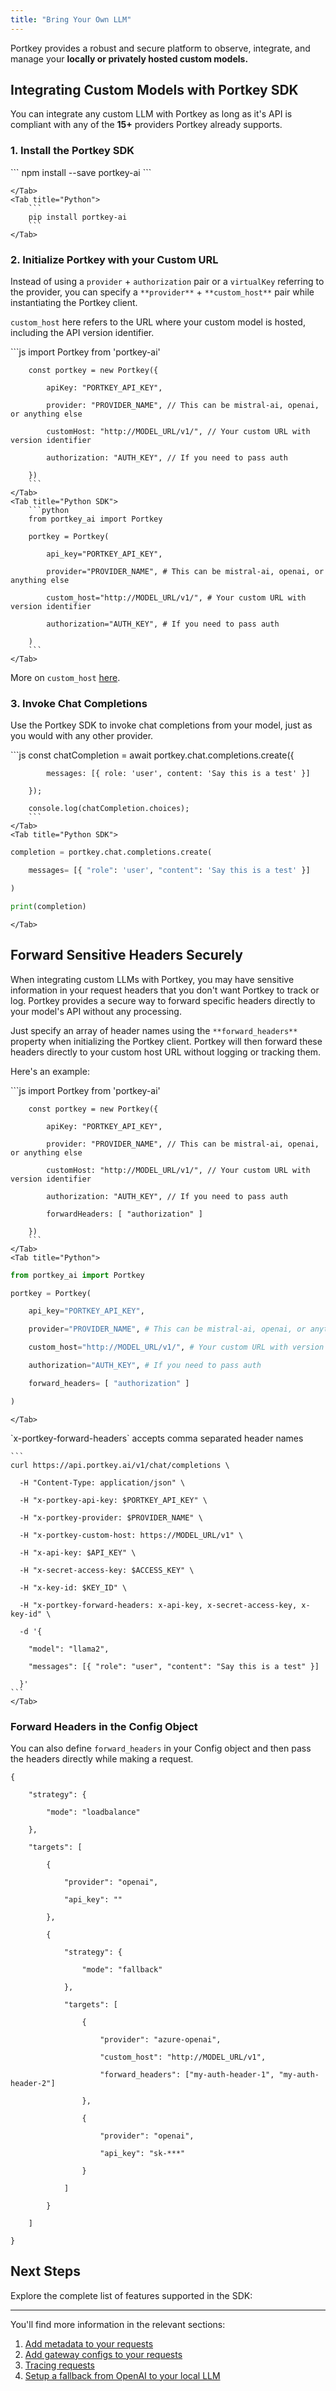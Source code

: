 ```yaml
---
title: "Bring Your Own LLM"
---
```


Portkey provides a robust and secure platform to observe, integrate, and manage your **locally or privately hosted custom models.**

## Integrating Custom Models with Portkey SDK

You can integrate any custom LLM with Portkey as long as it's API is compliant with any of the **15+** providers Portkey already supports.

### 1\. Install the Portkey SDK

<Tabs>
    <Tab title="NodeJS">
        ```
        npm install --save portkey-ai
        ```
        
    </Tab>
    <Tab title="Python">
        ```
        pip install portkey-ai
        ```
    </Tab>

  </Tabs>




### 2\. Initialize Portkey with your Custom URL

Instead of using a `provider` \+ `authorization` pair or a `virtualKey` referring to the provider, you can specify a `**provider**` \+ `**custom_host**` pair while instantiating the Portkey client.

`custom_host` here refers to the URL where your custom model is hosted, including the API version identifier.


<Tabs>
    <Tab title="NodeJS SDK">
        ```js
        import Portkey from 'portkey-ai'
         
        
        const portkey = new Portkey({
        
            apiKey: "PORTKEY_API_KEY",
        
            provider: "PROVIDER_NAME", // This can be mistral-ai, openai, or anything else
        
            customHost: "http://MODEL_URL/v1/", // Your custom URL with version identifier
        
            authorization: "AUTH_KEY", // If you need to pass auth
        
        })
        ```
    </Tab>
    <Tab title="Python SDK">
        ```python
        from portkey_ai import Portkey
        
        portkey = Portkey(
        
            api_key="PORTKEY_API_KEY",
        
            provider="PROVIDER_NAME", # This can be mistral-ai, openai, or anything else
        
            custom_host="http://MODEL_URL/v1/", # Your custom URL with version identifier
        
            authorization="AUTH_KEY", # If you need to pass auth
        
        )
        ```
    </Tab>

  </Tabs>




More on `custom_host` [here](/docs/product/ai-gateway/universal-api#integrating-local-or-private-models).

### 3\. Invoke Chat Completions

Use the Portkey SDK to invoke chat completions from your model, just as you would with any other provider.


<Tabs>
    <Tab title="NodeJS SDK">
        ```js
        const chatCompletion = await portkey.chat.completions.create({
        
            messages: [{ role: 'user', content: 'Say this is a test' }]
        
        });
        
        console.log(chatCompletion.choices);
        ```
    </Tab>
    <Tab title="Python SDK">
      
```python
completion = portkey.chat.completions.create(

    messages= [{ "role": 'user', "content": 'Say this is a test' }]

)

print(completion)
```
    </Tab>

  </Tabs>



## Forward Sensitive Headers Securely

When integrating custom LLMs with Portkey, you may have sensitive information in your request headers that you don't want Portkey to track or log. Portkey provides a secure way to forward specific headers directly to your model's API without any processing.

Just specify an array of header names using the `**forward_headers**` property when initializing the Portkey client. Portkey will then forward these headers directly to your custom host URL without logging or tracking them.

Here's an example:


<Tabs>
    <Tab title="NodeJS">
        ```js
        import Portkey from 'portkey-ai'
         
        
        const portkey = new Portkey({
        
            apiKey: "PORTKEY_API_KEY",
        
            provider: "PROVIDER_NAME", // This can be mistral-ai, openai, or anything else
        
            customHost: "http://MODEL_URL/v1/", // Your custom URL with version identifier
        
            authorization: "AUTH_KEY", // If you need to pass auth
        
            forwardHeaders: [ "authorization" ]
        
        })
        ```
    </Tab>
    <Tab title="Python">
     
```python
from portkey_ai import Portkey

portkey = Portkey(

    api_key="PORTKEY_API_KEY",

    provider="PROVIDER_NAME", # This can be mistral-ai, openai, or anything else

    custom_host="http://MODEL_URL/v1/", # Your custom URL with version identifier

    authorization="AUTH_KEY", # If you need to pass auth

    forward_headers= [ "authorization" ]

)
``` 
    </Tab>
  <Tab title="REST API">
    `x-portkey-forward-headers` accepts comma separated header names
    
    ```
    curl https://api.portkey.ai/v1/chat/completions \
    
      -H "Content-Type: application/json" \
    
      -H "x-portkey-api-key: $PORTKEY_API_KEY" \
    
      -H "x-portkey-provider: $PROVIDER_NAME" \
    
      -H "x-portkey-custom-host: https://MODEL_URL/v1" \
    
      -H "x-api-key: $API_KEY" \
    
      -H "x-secret-access-key: $ACCESS_KEY" \
    
      -H "x-key-id: $KEY_ID" \
    
      -H "x-portkey-forward-headers: x-api-key, x-secret-access-key, x-key-id" \
    
      -d '{
    
        "model": "llama2",
    
        "messages": [{ "role": "user", "content": "Say this is a test" }]
    
      }'
    ```
    </Tab>
  </Tabs>





### Forward Headers in the Config Object

You can also define `forward_headers` in your Config object and then pass the headers directly while making a request.



```
{

    "strategy": {

        "mode": "loadbalance"

    },

    "targets": [

        {

            "provider": "openai",

            "api_key": ""

        },

        {

            "strategy": {

                "mode": "fallback"

            },

            "targets": [

                {

                    "provider": "azure-openai",

                    "custom_host": "http://MODEL_URL/v1",

                    "forward_headers": ["my-auth-header-1", "my-auth-header-2"]

                },

                {

                    "provider": "openai",

                    "api_key": "sk-***"

                }

            ]

        }

    ]

}
```

## Next Steps

Explore the complete list of features supported in the SDK:

<Card title="SDK" href="/docs/api-reference/portkey-sdk-client">
</Card>

---

You'll find more information in the relevant sections:

1. [Add metadata to your requests](/docs/product/observability/metadata)
2. [Add gateway configs to your requests](/docs/product/ai-gateway/universal-api#ollama-in-configs)
3. [Tracing requests](/docs/product/observability/traces)
4. [Setup a fallback from OpenAI to your local LLM](/docs/product/ai-gateway/fallbacks)